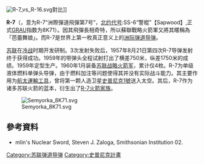 {{selfref|关于维基百科快速删除方针中的条款，请见[[WP:R7|WP:R7]]}}
{{expand|time=2016-08-25T02:16:51+00:00}}
{{refimprove|time=2016-08-25T02:16:51+00:00}}
{{noteTA
|1=zh-cn:美国宇航局; zh-tw:美國國家航空暨太空總署; zh-hk:美國太空總署;
|2=zh-hans:斯普特尼克;zh-hk:史普尼克;zh-tw:史普尼克;
|G1=Aero;
}}
{{Infobox Weapon
|is_missile=yes
|name=R-7A /Р-7 "Семёрка"<br/>8K71<br/>SS-6“警棍”【Sapwood】,
|image= File:R-7 (7A) misil.svg
|image_size= 300px
|caption=A 2-view drawing of the R-7 Semyorka (NATO code-name SS-6 Sapwood)
|origin= {{USSR}}
|type= [[洲际弹道导弹|洲际弹道导弹]]
|used_by=時為{{USSR}}今延續至[[俄羅斯戰略火箭軍|俄羅斯戰略火箭軍]]
|manufacturer=[[南方设计局|南方设计局]]
|unit_cost=
|propellant=液態
|production_date=
|service= 9 February 1959 - 1968
|engine=液態火箭引擎
|engine_power=
|weight={{convert|280|MT}}
|empty weight=
|useful load=
|fuel & oxidizer=
|length=34 m
|height=
|diameter={{convert|3.02|m|abbr=on}}
|wingspan=
|speed=
|vehicle_range=8000-9500 公里
|ceiling=
|altitude=
|filling= 一枚300万吨当量弹头
|guidance= [[惯性导航系统|自主慣性導引]]
|detonation=
|launch_platform=地面發射/[[導彈發射井|導彈發射井]]發射
}}
[[File:R-7_vs_R-16.svg|thumb]]對比]]

'''R-7'''（{{lang-ru|Р-7 "Семёрка"}}，意为R-7“洲際彈道飛彈第7号”，[[北约代号|北约代号]]:SS-6“警棍”【Sapwood】,正式[[GRAU|GRAU]]指数为8K71）。因其飛彈長相奇特，所以蘇聯戰略火箭軍又將其暱稱為「芭蕾舞娘」。而R-7是世界上第一枚真正意义上的[[洲际弹道导弹|洲际弹道导弹]]。

[[苏联|苏联]]在[[冷战|冷战]]时期开发研制。3次发射失败后，1957年8月21日第四次R-7导弹发射终于获得成功。1959年的带弹头全程试射打出了横差750米，纵差1750米的成绩。1959年定型生产。1960年1月装备[[苏联战略火箭军|苏联战略火箭军]]，累计仅4枚。R-7为单级液体燃料单弹头导弹，由于燃料加注等问题使得其并没有实际战斗能力。其主要作用为[[航天运载工具|航太運輸工具]]，曾将第一颗人造卫星[[史普尼克1號|史普尼克1號]]送入太空。其后，R-7作为诸多苏联火箭的蓝本，衍生出了[[R-7火箭家族|R-7火箭家族]]。


[[File:Semyorka_8K71.svg|thumb]]

== 參考資料 ==
{{reflist}}
* mlin's Nuclear Sword, Steven J. Zaloga, Smithsonian Institution 02.

{{Russian and Soviet missiles|SSM}}
{{苏联的弹道导弹}}

[[Category:苏联弹道导弹|Category:苏联弹道导弹]]
[[Category:史普尼克計畫|Category:史普尼克計畫]]